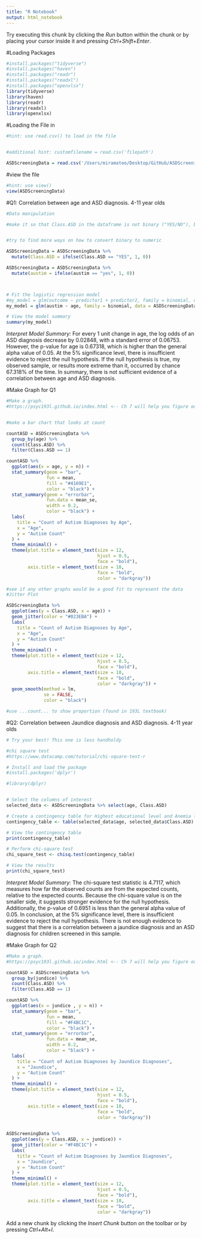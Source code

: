 ```yaml
---
title: "R Notebook"
output: html_notebook
---
```



Try executing this chunk by clicking the *Run* button within the chunk or by placing your cursor inside it and pressing *Ctrl+Shift+Enter*. 

#Loading Packages

```r
#install.packages("tidyverse")
#install.packages("haven")
#install.packages("readr")
#install.packages("readxl")
#install.packages("openxlsx")
library(tidyverse)
library(haven)
library(readr)
library(readxl)
library(openxlsx)
```


#Loading the File in

```r
#hint: use read.csv() to load in the file


#additional hint: customfilename = read.csv('filepath')

ASDScreeningData = read.csv('/Users/miramateo/Desktop/GitHub/ASDScreeningDataChildren.csv')
```


#view the file
```r
#hint: use view() 
view(ASDScreeningData)

```


#Q1: Correlation between age and ASD diagnosis. 4-11 year olds
```r
#Data manipulation

#make it so that Class.ASD in the dataframe is not binary ("YES/NO"), but numeric (1/0). There are many ways which this can be done. ifelse() is one way. 


#try to find more ways on how to convert binary to numeric

ASDScreeningData = ASDScreeningData %>%
  mutate(Class.ASD = ifelse(Class.ASD == "YES", 1, 0))

ASDScreeningData = ASDScreeningData %>%
  mutate(austim = ifelse(austim == "yes", 1, 0))



# Fit the logistic regression model 
#my_model = glm(outcome ~ predictor1 + predictor2, family = binomial, data = customfilename)
my_model = glm(austim ~ age, family = binomial, data = ASDScreeningData)

# View the model summary 
summary(my_model)


```

*Interpret Model Summary:*
For every 1 unit change in age, the log odds of an ASD diagnosis decrease by 0.02848, with a standard error of 0.06753. However, the p-value for age is 0.67318, which is higher than the general alpha value of 0.05. At the 5% significance level, there is insufficient evidence to reject the null hypothesis. If the null hypothesis is true, my observed sample, or results more extreme than it, occurred by chance 67.318% of the time. In summary, there is not sufficient evidence of a correlation between age and ASD diagnosis.


#Make Graph for Q1
```r
#Make a graph.
#https://psyc193l.github.io/index.html <-- Ch 7 will help you figure out  


#make a bar chart that looks at count 

countASD = ASDScreeningData %>%
  group_by(age) %>%
  count(Class.ASD) %>%
  filter(Class.ASD == 1)

countASD %>%
  ggplot(aes(x = age, y = n)) +
  stat_summary(geom = "bar", 
               fun = mean, 
               fill = "#4169E1", 
               color = "black") +
  stat_summary(geom = "errorbar", 
               fun.data = mean_se, 
               width = 0.2, 
               color = "black") + 
  labs(
    title = "Count of Autism Diagnoses by Age",
    x = "Age",
    y = "Autism Count"
  ) +
  theme_minimal() + 
  theme(plot.title = element_text(size = 12, 
                                  hjust = 0.5, 
                                  face = "bold"),
        axis.title = element_text(size = 10,
                                  face = "bold",
                                  color = "darkgray")) 

#see if any other graphs would be a good fit to represent the data
#Jitter Plot

ASDScreeningData %>%
  ggplot(aes(y = Class.ASD, x = age)) +
  geom_jitter(color = "#023EBA") +
  labs(
    title = "Count of Autism Diagnoses by Age",
    x = "Age",
    y = "Autism Count"
  ) +
  theme_minimal() + 
  theme(plot.title = element_text(size = 12, 
                                  hjust = 0.5, 
                                  face = "bold"),
        axis.title = element_text(size = 10,
                                  face = "bold",
                                  color = "darkgray")) + 
  geom_smooth(method = lm, 
              se = FALSE,
              color = "black")

#use ...count... to show proportion (found in 193L textbook)
```




#Q2: Correlation between Jaundice diagnosis and ASD diagnosis. 4-11 year olds
```r
# Try your best! This one is less handholdy

#chi square test 
#https://www.datacamp.com/tutorial/chi-square-test-r

# Install and load the package
#install.packages('dplyr')

#library(dplyr)


# Select the columns of interest
selected_data <- ASDScreeningData %>% select(age, Class.ASD)

# Create a contingency table for Highest educational level and Anemia level
contingency_table <- table(selected_data$age, selected_data$Class.ASD)

# View the contingency table
print(contingency_table)

# Perform chi-square test
chi_square_test <- chisq.test(contingency_table)

# View the results
print(chi_square_test)

```

*Interpret Model Summary:*
The chi-square test statistic is 4.7117, which measures how far the observed counts are from the expected counts, relative to the expected counts. Because the chi-square value is on the smaller side, it suggests stronger evidence for the null hypothesis. Additionally, the p-value of 0.6951 is less than the general alpha value of 0.05. In conclusion, at the 5% significance level, there is insufficient evidence to reject the null hypothesis. There is not enough evidence to suggest that there is a correlation between a jaundice diagnosis and an ASD diagnosis for children screened in this sample. 


#Make Graph for Q2
```r
#Make a graph.
#https://psyc193l.github.io/index.html <-- Ch 7 will help you figure out  

countASD = ASDScreeningData %>%
  group_by(jundice) %>%
  count(Class.ASD) %>%
  filter(Class.ASD == 1)

countASD %>%
  ggplot(aes(x = jundice , y = n)) +
  stat_summary(geom = "bar", 
               fun = mean, 
               fill = "#F4BC1C", 
               color = "black") +
  stat_summary(geom = "errorbar", 
               fun.data = mean_se, 
               width = 0.2, 
               color = "black") +
  labs(
    title = "Count of Autism Diagnoses by Jaundice Diagnoses",
    x = "Jaundice",
    y = "Autism Count"
  ) +
  theme_minimal() + 
  theme(plot.title = element_text(size = 12, 
                                  hjust = 0.5, 
                                  face = "bold"),
        axis.title = element_text(size = 10,
                                  face = "bold",
                                  color = "darkgray"))
  

ASDScreeningData %>%
  ggplot(aes(y = Class.ASD, x = jundice)) +
  geom_jitter(color = "#F4BC1C") +
  labs(
    title = "Count of Autism Diagnoses by Jaundice Diagnoses",
    x = "Jaundice",
    y = "Autism Count"
  ) +
  theme_minimal() + 
  theme(plot.title = element_text(size = 12, 
                                  hjust = 0.5, 
                                  face = "bold"),
        axis.title = element_text(size = 10,
                                  face = "bold",
                                  color = "darkgray")) 


```


Add a new chunk by clicking the *Insert Chunk* button on the toolbar or by pressing *Ctrl+Alt+I*.

